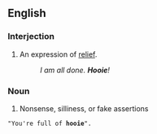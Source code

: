 ==English==

===Interjection===
{{en-interjection}}

# {{context|US|South}} An expression of [[relief]].
#:''I am all done. '''Hooie'''!''

===Noun===
{{en-noun}}

# {{slang}} Nonsense, silliness, or fake assertions
 "You're full of '''hooie'''".